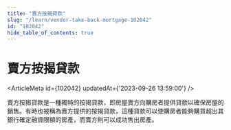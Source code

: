 ```yaml
---
title: "賣方按揭貸款"
slug: "/learn/vendor-take-back-mortgage-102042"
id: "102042"
hide_table_of_contents: true
---
```



# 賣方按揭貸款

<ArticleMeta id={102042} updatedAt={'2023-09-26 13:59:00'} />
<div className='border-solid border-b border-t-0 my-4 border-[var(--ifm-color-gray-300)]' />

賣方按揭貸款是一種獨特的按揭貸款，即房屋賣方向購房者提供貸款以確保房屋的銷售。有時也被稱為賣方提供的按揭貸款，這種貸款可以使購房者能夠購買超出其銀行確定融資限額的房產，而賣方則可以成功售出房產。
